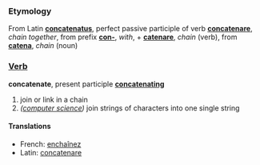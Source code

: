 ===Etymology===
From Latin '''[[concatenatus]]''', perfect passive participle of verb '''[[concatenare]]''', ''chain together'', from prefix '''[[con-]]''', ''with'', + '''[[catenare]]''', ''chain'' (verb), from '''[[catena]]''', ''chain'' (noun)

===[[Verb]]===
'''concatenate''', present participle '''[[concatenating]]'''

# join or link in a chain
# ''([[w:Computer Science|computer science]])'' join strings of characters into one single string

====Translations====
* French: [[enchaînez]]
* Latin: [[concatenare]]